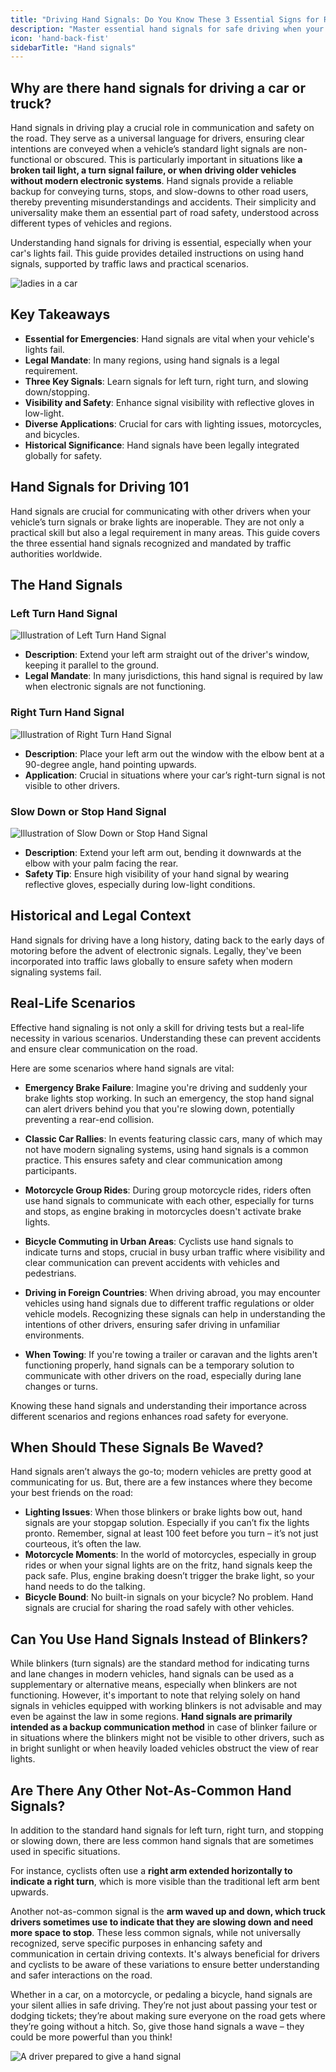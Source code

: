 ```yaml
---
title: "Driving Hand Signals: Do You Know These 3 Essential Signs for Road Safety? "
description: "Master essential hand signals for safe driving when your vehicle’s lights aren't working. Essential for drivers, cyclists, and motorcyclists."
icon: 'hand-back-fist'
sidebarTitle: "Hand signals"
---
```


## Why are there hand signals for driving a car or truck?
Hand signals in driving play a crucial role in communication and safety on the road. They serve as a universal language for drivers, ensuring clear intentions are conveyed when a vehicle’s standard light signals are non-functional or obscured. This is particularly important in situations like **a broken tail light, a turn signal failure, or when driving older vehicles without modern electronic systems**. Hand signals provide a reliable backup for conveying turns, stops, and slow-downs to other road users, thereby preventing misunderstandings and accidents. Their simplicity and universality make them an essential part of road safety, understood across different types of vehicles and regions.

Understanding hand signals for driving is essential, especially when your car's lights fail. This guide provides detailed instructions on using hand signals, supported by traffic laws and practical scenarios.

![ladies in a car](https://driving-tests.org/wp-content/uploads/2019/05/ladies-in-car-hero.jpg)

## Key Takeaways

- **Essential for Emergencies**: Hand signals are vital when your vehicle's lights fail.
- **Legal Mandate**: In many regions, using hand signals is a legal requirement.
- **Three Key Signals**: Learn signals for left turn, right turn, and slowing down/stopping.
- **Visibility and Safety**: Enhance signal visibility with reflective gloves in low-light.
- **Diverse Applications**: Crucial for cars with lighting issues, motorcycles, and bicycles.
- **Historical Significance**: Hand signals have been legally integrated globally for safety.

## Hand Signals for Driving 101

Hand signals are crucial for communicating with other drivers when your vehicle’s turn signals or brake lights are inoperable. They are not only a practical skill but also a legal requirement in many areas. This guide covers the three essential hand signals recognized and mandated by traffic authorities worldwide.

## The Hand Signals

### Left Turn Hand Signal

![Illustration of Left Turn Hand Signal](https://driving-tests.org/wp-content/uploads/2019/05/left-turn-signal.png)

- **Description**: Extend your left arm straight out of the driver's window, keeping it parallel to the ground.
- **Legal Mandate**: In many jurisdictions, this hand signal is required by law when electronic signals are not functioning.

### Right Turn Hand Signal

![Illustration of Right Turn Hand Signal](https://driving-tests.org/wp-content/uploads/2019/05/right-turn-signal.png)

- **Description**: Place your left arm out the window with the elbow bent at a 90-degree angle, hand pointing upwards.
- **Application**: Crucial in situations where your car’s right-turn signal is not visible to other drivers.

### Slow Down or Stop Hand Signal

![Illustration of Slow Down or Stop Hand Signal](https://driving-tests.org/wp-content/uploads/2019/05/slow-down-stop.png)

- **Description**: Extend your left arm out, bending it downwards at the elbow with your palm facing the rear.
- **Safety Tip**: Ensure high visibility of your hand signal by wearing reflective gloves, especially during low-light conditions.

## Historical and Legal Context

<Info>
Hand signals for driving have a long history, dating back to the early days of motoring before the advent of electronic signals. Legally, they've been incorporated into traffic laws globally to ensure safety when modern signaling systems fail.
</Info>

## Real-Life Scenarios

Effective hand signaling is not only a skill for driving tests but a real-life necessity in various scenarios. Understanding these can prevent accidents and ensure clear communication on the road.

Here are some scenarios where hand signals are vital:

- **Emergency Brake Failure**: Imagine you're driving and suddenly your brake lights stop working. In such an emergency, the stop hand signal can alert drivers behind you that you're slowing down, potentially preventing a rear-end collision.

- **Classic Car Rallies**: In events featuring classic cars, many of which may not have modern signaling systems, using hand signals is a common practice. This ensures safety and clear communication among participants.

- **Motorcycle Group Rides**: During group motorcycle rides, riders often use hand signals to communicate with each other, especially for turns and stops, as engine braking in motorcycles doesn't activate brake lights.

- **Bicycle Commuting in Urban Areas**: Cyclists use hand signals to indicate turns and stops, crucial in busy urban traffic where visibility and clear communication can prevent accidents with vehicles and pedestrians.

- **Driving in Foreign Countries**: When driving abroad, you may encounter vehicles using hand signals due to different traffic regulations or older vehicle models. Recognizing these signals can help in understanding the intentions of other drivers, ensuring safer driving in unfamiliar environments.

- **When Towing**: If you're towing a trailer or caravan and the lights aren't functioning properly, hand signals can be a temporary solution to communicate with other drivers on the road, especially during lane changes or turns.

Knowing these hand signals and understanding their importance across different scenarios and regions enhances road safety for everyone.


## When Should These Signals Be Waved? 
Hand signals aren’t always the go-to; modern vehicles are pretty good at communicating for us. But, there are a few instances where they become your best friends on the road: 
- **Lighting Issues**: When those blinkers or brake lights bow out, hand signals are your stopgap solution. Especially if you can’t fix the lights pronto. Remember, signal at least 100 feet before you turn – it’s not just courteous, it’s often the law. 
- **Motorcycle Moments**: In the world of motorcycles, especially in group rides or when your signal lights are on the fritz, hand signals keep the pack safe. Plus, engine braking doesn’t trigger the brake light, so your hand needs to do the talking. 
- **Bicycle Bound**: No built-in signals on your bicycle? No problem. Hand signals are crucial for sharing the road safely with other vehicles. 

## Can You Use Hand Signals Instead of Blinkers?

While blinkers (turn signals) are the standard method for indicating turns and lane changes in modern vehicles, hand signals can be used as a supplementary or alternative means, especially when blinkers are not functioning. However, it's important to note that relying solely on hand signals in vehicles equipped with working blinkers is not advisable and may even be against the law in some regions. **Hand signals are primarily intended as a backup communication method** in case of blinker failure or in situations where the blinkers might not be visible to other drivers, such as in bright sunlight or when heavily loaded vehicles obstruct the view of rear lights.

## Are There Any Other Not-As-Common Hand Signals?
In addition to the standard hand signals for left turn, right turn, and stopping or slowing down, there are less common hand signals that are sometimes used in specific situations. 

For instance, cyclists often use a **right arm extended horizontally to indicate a right turn**, which is more visible than the traditional left arm bent upwards. 

Another not-as-common signal is the **arm waved up and down, which truck drivers sometimes use to indicate that they are slowing down and need more space to stop**. These less common signals, while not universally recognized, serve specific purposes in enhancing safety and communication in certain driving contexts. It's always beneficial for drivers and cyclists to be aware of these variations to ensure better understanding and safer interactions on the road.

Whether in a car, on a motorcycle, or pedaling a bicycle, hand signals are your silent allies in safe driving. They’re not just about passing your test or dodging tickets; they’re about making sure everyone on the road gets where they’re going without a hitch. So, give those hand signals a wave – they could be more powerful than you think!

![A driver prepared to give a hand signal](https://driving-tests.org/wp-content/uploads/2019/05/front-view-driving.jpg)
